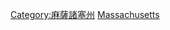 {{Catnav|頁面分類|地理|各國地理|各國城市|美國城市}}
{{Catnav|頁面分類|人类社会|城市|各國城市|美國城市}}
{{Commonscat|Cities in Massachusetts}}

[[Category:麻薩諸塞州|Category:麻薩諸塞州]]
[[Category:美國各州城市|Massachusetts]]
